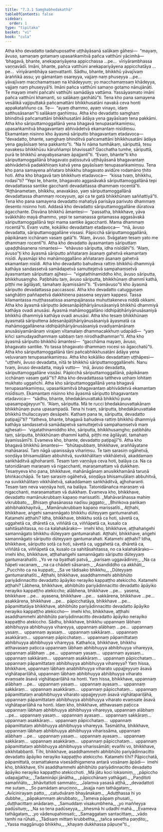 ```yaml
---
title: "7.3.1 Saṃghabhedakathā"
tableOfContents: false
sidebar:
  order: 1
type: "tipitaka"
basket: "vi"
book: "cula"
---
```



<DynamicBreadcrumb />

<Division number="344" book="cula" bookNo="4" page="361">

<Paragraph number="1569" book="cula">
Atha kho devadatto tadahuposathe uṭṭhāyāsanā salākaṃ gāhesi—  “mayaṃ, āvuso, samaṇaṃ gotamaṃ upasaṅkamitvā pañca vatthūni yācimhā—  ‘bhagavā, bhante, anekapariyāyena appicchassa …pe…  vīriyārambhassa vaṇṇavādī. Imāni, bhante, pañca vatthūni anekapariyāyena appicchatāya …pe…  vīriyārambhāya saṃvattanti. Sādhu, bhante, bhikkhū yāvajīvaṃ āraññikā assu; yo gāmantaṃ osareyya, vajjaṃ naṃ phuseyya …pe…  yāvajīvaṃ macchamaṃsaṃ na khādeyyuṃ; yo macchamaṃsaṃ khādeyya, vajjaṃ naṃ phuseyyā’ti. Imāni pañca vatthūni samaṇo gotamo nānujānāti. Te mayaṃ imehi pañcahi vatthūhi samādāya vattāma. Yassāyasmato imāni pañca vatthūni khamanti, so salākaṃ gaṇhātū”ti.
</Paragraph>

<Paragraph number="1570" book="cula">
Tena kho pana samayena vesālikā vajjiputtakā pañcamattāni bhikkhusatāni navakā ceva honti appakataññuno ca. Te—  “ayaṃ dhammo, ayaṃ vinayo, idaṃ satthusāsanan”ti salākaṃ gaṇhiṃsu. Atha kho devadatto saṃghaṃ bhinditvā pañcamattāni bhikkhusatāni ādāya yena gayāsīsaṃ tena pakkāmi. Atha kho sāriputtamoggallānā yena bhagavā tenupasaṅkamiṃsu, upasaṅkamitvā bhagavantaṃ abhivādetvā ekamantaṃ nisīdiṃsu. Ekamantaṃ nisinno kho āyasmā sāriputto bhagavantaṃ etadavoca—  “devadatto, bhante, saṃghaṃ bhinditvā pañcamattāni bhikkhusatāni ādāya yena gayāsīsaṃ tena pakkanto”ti. “Na hi nāma tumhākaṃ, sāriputtā, tesu navakesu bhikkhūsu kāruññampi bhavissati? Gacchatha tumhe, sāriputtā, purā te bhikkhū anayabyasanaṃ āpajjantī”ti. “Evaṃ, bhante”ti kho sāriputtamoggallānā bhagavato paṭissutvā uṭṭhāyāsanā bhagavantaṃ abhivādetvā padakkhiṇaṃ katvā yena gayāsīsaṃ tenupasaṅkamiṃsu.
</Paragraph>

<Paragraph number="1571" book="cula">
Tena kho pana samayena aññataro bhikkhu bhagavato avidūre rodamāno ṭhito hoti. Atha kho bhagavā taṃ bhikkhuṃ etadavoca—  “kissa tvaṃ, bhikkhu, rodasī”ti? “Yepi te, bhante, bhagavato aggasāvakā sāriputtamoggallānā tepi devadattassa santike gacchanti devadattassa dhammaṃ rocentā”ti. “Aṭṭhānametaṃ, bhikkhu, anavakāso, yaṃ sāriputtamoggallānā devadattassa dhammaṃ roceyyuṃ, api ca te gatā bhikkhūnaṃ saññattiyā”ti.
</Paragraph>

</Division>
<Division number="345" book="cula" bookNo="4" page="362">

<Paragraph number="1572" book="cula">
Tena kho pana samayena devadatto mahatiyā parisāya parivuto dhammaṃ desento nisinno hoti. Addasā kho devadatto sāriputtamoggallāne dūratova āgacchante. Disvāna bhikkhū āmantesi—  “passatha, bhikkhave, yāva svākkhāto mayā dhammo, yepi te samaṇassa gotamassa aggasāvakā sāriputtamoggallānā tepi mama santike āgacchanti. Mama dhammaṃ rocentā”ti. Evaṃ vutte, kokāliko devadattaṃ etadavoca—  “mā, āvuso devadatta, sāriputtamoggallāne vissasi. Pāpicchā sāriputtamoggallānā, pāpikānaṃ icchānaṃ vasaṃ gatā”ti. “Alaṃ, āvuso. Svāgataṃ tesaṃ yato me dhammaṃ rocentī”ti.
</Paragraph>

<Paragraph number="1573" book="cula">
Atha kho devadatto āyasmantaṃ sāriputtaṃ upaḍḍhāsanena nimantesi—  “ehāvuso sāriputta, idha nisīdāhī”ti. “Alaṃ, āvuso”ti kho āyasmā sāriputto aññataraṃ āsanaṃ gahetvā ekamantaṃ nisīdi. Āyasmāpi kho mahāmoggallāno aññataraṃ āsanaṃ gahetvā ekamantaṃ nisīdi. Atha kho devadatto bahudeva rattiṃ bhikkhū dhammiyā kathāya sandassetvā samādapetvā samuttejetvā sampahaṃsetvā āyasmantaṃ sāriputtaṃ ajjhesi—  “vigatathinamiddho kho, āvuso sāriputta, bhikkhusaṃgho. Paṭibhātu taṃ, āvuso sāriputta, bhikkhūnaṃ dhammī kathā, piṭṭhi me āgilāyati, tamahaṃ āyamissāmī”ti. “Evamāvuso”ti kho āyasmā sāriputto devadattassa paccassosi. Atha kho devadatto catugguṇaṃ saṅghāṭiṃ paññapetvā dakkhiṇena passena seyyaṃ kappesi. Tassa kilamantassa muṭṭhassatissa asampajānassa muhuttakeneva niddā okkami.
</Paragraph>

<Paragraph number="1574" book="cula">
Atha kho āyasmā sāriputto ādesanāpāṭihāriyānusāsaniyā bhikkhū dhammiyā kathāya ovadi anusāsi. Āyasmā mahāmoggallāno iddhipāṭihāriyānusāsaniyā bhikkhū dhammiyā kathāya ovadi anusāsi. Atha kho tesaṃ bhikkhūnaṃ āyasmatā sāriputtena ādesanāpāṭihāriyānusāsaniyā āyasmatā ca mahāmoggallānena iddhipāṭihāriyānusāsaniyā ovadiyamānānaṃ anusāsiyamānānaṃ virajaṃ vītamalaṃ dhammacakkhuṃ udapādi—  “yaṃ kiñci samudayadhammaṃ sabbaṃ taṃ nirodhadhamman”ti.
</Paragraph>

<Paragraph number="1575" book="cula">
Atha kho āyasmā sāriputto bhikkhū āmantesi—  “gacchāma mayaṃ, āvuso, bhagavato santike. Yo tassa bhagavato dhammaṃ rocesi so āgacchatū”ti. Atha kho sāriputtamoggallānā tāni pañcabhikkhusatāni ādāya yena veḷuvanaṃ tenupasaṅkamiṃsu. Atha kho kokāliko devadattaṃ uṭṭhāpesi—  “uṭṭhehi, āvuso devadatta, nītā te bhikkhū sāriputtamoggallānehi. Nanu tvaṃ, āvuso devadatta, mayā vutto—  ‘mā, āvuso devadatta, sāriputtamoggallāne vissāsi. Pāpicchā sāriputtamoggallānā, pāpikānaṃ icchānaṃ vasaṃ gatā’”ti? Atha kho devadattassa tattheva uṇhaṃ lohitaṃ mukhato uggañchi.
</Paragraph>

<Paragraph number="1576" book="cula">
Atha kho sāriputtamoggallānā yena bhagavā tenupasaṅkamiṃsu, upasaṅkamitvā bhagavantaṃ abhivādetvā ekamantaṃ nisīdisuṃ. Ekamantaṃ nisinno kho āyasmā sāriputto bhagavantaṃ etadavoca—  “sādhu, bhante, bhedakānuvattakā bhikkhū puna upasampajjeyyun”ti. “Alaṃ, sāriputta. Mā te rucci bhedakānuvattakānaṃ bhikkhūnaṃ puna upasampadā. Tena hi tvaṃ, sāriputta, bhedakānuvattake bhikkhū thullaccayaṃ desāpehi. Kathaṃ pana te, sāriputta, devadatto paṭipajjī”ti? “Yatheva, bhante, bhagavā bahudeva rattiṃ bhikkhū dhammiyā kathāya sandassetvā samādapetvā samuttejetvā sampahaṃsetvā maṃ ajjhesati—  ‘vigatathinamiddho kho, sāriputta, bhikkhusaṃgho; paṭibhātu taṃ, sāriputta, bhikkhūnaṃ dhammī kathā, piṭṭhi me āgilāyati, tamahaṃ āyamissāmī’ti. Evameva kho, bhante, devadatto paṭipajjī”ti.
</Paragraph>

</Division>
<Division number="346" book="cula" bookNo="4" page="364">

<Paragraph number="1577" book="cula">
Atha kho bhagavā bhikkhū āmantesi—  “bhūtapubbaṃ, bhikkhave, araññāyatane mahāsarasī. Taṃ nāgā upanissāya vihariṃsu. Te taṃ sarasiṃ ogāhetvā, soṇḍāya bhisamuḷālaṃ abbuhitvā, suvikkhālitaṃ vikkhāletvā, akaddamaṃ saṅkhāditvā ajjhoharanti. Tesaṃ taṃ vaṇṇāya ceva hoti, balāya ca. Na ca tatonidānaṃ maraṇaṃ vā nigacchanti, maraṇamattaṃ vā dukkhaṃ. Tesaṃyeva kho pana, bhikkhave, mahānāgānaṃ anusikkhamānā taruṇā bhiṅkacchāpā. Te taṃ sarasiṃ ogāhetvā, soṇḍāya bhisamuḷālaṃ abbuhitvā, na suvikkhālitaṃ vikkhāletvā, sakaddamaṃ saṅkhāditvā, ajjhoharanti. Tesaṃ taṃ neva vaṇṇāya hoti, na balāya. Tatonidānañca maraṇaṃ vā nigacchanti, maraṇamattaṃ vā dukkhaṃ. Evameva kho, bhikkhave, devadatto mamānukrubbaṃ kapaṇo marissatīti.
</Paragraph>

<Paragraph number="1578" type="verses" book="cula">
_Mahāvarāhassa mahiṃ vikrubbato,_  
_Bhisaṃ ghasānassa nadīsu jaggato;_  
_Bhiṅkova paṅkaṃ abhibhakkhayitvā,_  
_Mamānukrubbaṃ kapaṇo marissatīti._  

</Paragraph>

</Division>
<Division number="347" book="cula" bookNo="4" page="364">

<Paragraph number="1579" book="cula">
Aṭṭhahi, bhikkhave, aṅgehi samannāgato bhikkhu dūteyyaṃ gantumarahati. Katamehi aṭṭhahi? Idha, bhikkhave, bhikkhu sotā ca hoti, sāvetā ca, uggahetā ca, dhāretā ca, viññātā ca, viññāpetā ca, kusalo ca sahitāsahitassa, no ca kalahakārako—  imehi kho, bhikkhave, aṭṭhahaṅgehi samannāgato bhikkhu dūteyyaṃ gantumarahati.
</Paragraph>

<Paragraph number="1580" book="cula">
Aṭṭhahi, bhikkhave, aṅgehi samannāgato sāriputto dūteyyaṃ gantumarahati. Katamehi aṭṭhahi? Idha, bhikkhave, sāriputto sotā ca hoti, sāvetā ca, uggahetā ca, dhāretā ca, viññātā ca, viññāpetā ca, kusalo ca sahitāsahitassa, no ca kalahakārako—  imehi kho, bhikkhave, aṭṭhahaṅgehi samannāgato sāriputto dūteyyaṃ gantumarahatīti.
</Paragraph>

<Paragraph number="1581" type="verses" book="cula">
_Yo ve na byathati patvā,_  
_parisaṃ uggavādiniṃ;_  
_Na ca hāpeti vacanaṃ,_  
_na ca chādeti sāsanaṃ._  

</Paragraph>

<Paragraph number="1582" type="verses" book="cula">
_Asandiddho ca akkhāti,_  
_Pucchito ca na kuppati;_  
_Sa ve tādisako bhikkhu,_  
_Dūteyyaṃ gantumarahatīti._  

</Paragraph>

</Division>
<Division number="348" book="cula" bookNo="4" page="365">

<Paragraph number="1583" book="cula">
Aṭṭhahi, bhikkhave, asaddhammehi abhibhūto pariyādinnacitto devadatto āpāyiko nerayiko kappaṭṭho atekiccho. Katamehi aṭṭhahi? Lābhena, bhikkhave, abhibhūto pariyādinnacitto devadatto āpāyiko nerayiko kappaṭṭho atekiccho; alābhena, bhikkhave …pe…  yasena, bhikkhave …pe…  ayasena, bhikkhave …pe…  sakkārena, bhikkhave …pe…  asakkārena, bhikkhave …pe…  pāpicchatāya, bhikkhave …pe…  pāpamittatāya bhikkhave, abhibhūto pariyādinnacitto devadatto āpāyiko nerayiko kappaṭṭho atekiccho—  imehi kho, bhikkhave, aṭṭhahi asaddhammehi abhibhūto pariyādinnacitto devadatto āpāyiko nerayiko kappaṭṭho atekiccho.
</Paragraph>

</Division>
<Division number="349" book="cula" bookNo="4" page="365">

<Paragraph number="1584" book="cula">
Sādhu, bhikkhave, bhikkhu uppannaṃ lābhaṃ abhibhuyya abhibhuyya vihareyya, uppannaṃ alābhaṃ …pe…  uppannaṃ yasaṃ…  uppannaṃ ayasaṃ…  uppannaṃ sakkāraṃ…  uppannaṃ asakkāraṃ…  uppannaṃ pāpicchataṃ…  uppannaṃ pāpamittataṃ abhibhuyya abhibhuyya vihareyya. Kathañca, bhikkhave, bhikkhu atthavasaṃ paṭicca uppannaṃ lābhaṃ abhibhuyya abhibhuyya vihareyya, uppannaṃ alābhaṃ …pe…  uppannaṃ yasaṃ…  uppannaṃ ayasaṃ…  uppannaṃ sakkāraṃ…  uppannaṃ asakkāraṃ…  uppannaṃ pāpicchataṃ…  uppannaṃ pāpamittataṃ abhibhuyya abhibhuyya vihareyya? Yaṃ hissa, bhikkhave, uppannaṃ lābhaṃ anabhibhuyya viharato uppajjeyyuṃ āsavā vighātapariḷāhā, uppannaṃ lābhaṃ abhibhuyya abhibhuyya viharato evaṃsate āsavā vighātapariḷāhā na honti. Yaṃ hissa, bhikkhave, uppannaṃ alābhaṃ …pe…  uppannaṃ yasaṃ…  uppannaṃ ayasaṃ…  uppannaṃ sakkāraṃ…  uppannaṃ asakkāraṃ…  uppannaṃ pāpicchataṃ…  uppannaṃ pāpamittataṃ anabhibhuyya viharato uppajjeyyuṃ āsavā vighātapariḷāhā, uppannaṃ pāpamittataṃ abhibhuyya abhibhuyya viharato evaṃsate āsavā vighātapariḷāhā na honti. Idaṃ kho, bhikkhave, atthavasaṃ paṭicca uppannaṃ lābhaṃ abhibhuyya abhibhuyya vihareyya, uppannaṃ alābhaṃ …pe…  uppannaṃ yasaṃ…  uppannaṃ ayasaṃ…  uppannaṃ sakkāraṃ…  uppannaṃ asakkāraṃ…  uppannaṃ pāpicchataṃ…  uppannaṃ pāpamittataṃ abhibhuyya abhibhuyya vihareyya. Tasmātiha, bhikkhave, uppannaṃ lābhaṃ abhibhuyya abhibhuyya viharissāma, uppannaṃ alābhaṃ …pe…  uppannaṃ yasaṃ…  uppannaṃ ayasaṃ…  uppannaṃ sakkāraṃ…  uppannaṃ asakkāraṃ…  uppannaṃ pāpicchataṃ…  uppannaṃ pāpamittataṃ abhibhuyya abhibhuyya viharissāmāti; evañhi vo, bhikkhave, sikkhitabbanti.
</Paragraph>

</Division>
<Division number="350" book="cula" bookNo="4" page="366">

<Paragraph number="1585" book="cula">
Tīhi, bhikkhave, asaddhammehi abhibhūto pariyādinnacitto devadatto āpāyiko nerayiko kappaṭṭho atekiccho. Katamehi tīhi? Pāpicchatā, pāpamittatā, oramattakena visesādhigamena antarā vosānaṃ āpādi—  imehi kho, bhikkhave, tīhi asaddhammehi abhibhūto pariyādinnacitto devadatto āpāyiko nerayiko kappaṭṭho atekicchoti.
</Paragraph>

<Paragraph number="1586" type="verses" book="cula">
_Mā jātu koci lokasmiṃ,_  
_pāpiccho udapajjatha;_  
_Tadamināpi jānātha,_  
_pāpicchānaṃ yathāgati._  

</Paragraph>

<Paragraph number="1587" type="verses" book="cula">
_Paṇḍitoti samaññāto,_  
_bhāvitattoti sammato;_  
_Jalaṃva yasasā aṭṭhā,_  
_devadattoti me sutaṃ._  

</Paragraph>

<Paragraph number="1588" type="verses" book="cula">
_So pamādaṃ anuciṇṇo,_  
_āsajja naṃ tathāgataṃ;_  
_Avīcinirayaṃ patto,_  
_catudvāraṃ bhayānakaṃ._  

</Paragraph>

<Paragraph number="1589" type="verses" book="cula">
_Aduṭṭhassa hi yo dubbhe,_  
_pāpakammaṃ akrubbato;_  
_Tameva pāpaṃ phusati,_  
_duṭṭhacittaṃ anādaraṃ._  

</Paragraph>

<Paragraph number="1590" type="verses" book="cula">
_Samuddaṃ visakumbhena,_  
_yo maññeyya padūsituṃ;_  
_Na so tena padūseyya,_  
_bhesmā hi udadhī mahā._  

</Paragraph>

<Paragraph number="1591" type="verses" book="cula">
_Evameva tathāgataṃ,_  
_yo vādenupahiṃsati;_  
_Samaggataṃ santacittaṃ,_  
_vādo tamhi na rūhati._  

</Paragraph>

<Paragraph number="1592" type="verses" book="cula">
_Tādisaṃ mittaṃ krubbetha,_  
_tañca sevetha paṇḍito;_  
_Yassa maggānugo bhikkhu,_  
_khayaṃ dukkhassa pāpuṇe”ti._
</Paragraph>
</Division>
